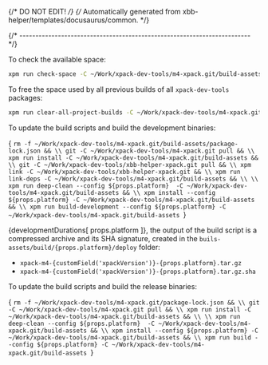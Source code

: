 {/* DO NOT EDIT! */}
{/* Automatically generated from xbb-helper/templates/docusaurus/common. */}




{/* ------------------------------------------------------------------------ */}

To check the available space:

```sh
xpm run check-space -C ~/Work/xpack-dev-tools/m4-xpack.git/build-assets
```

To free the space used by all previous builds of all `xpack-dev-tools` packages:

```sh
xpm run clear-all-project-builds -C ~/Work/xpack-dev-tools/m4-xpack.git/build-assets
```

To update the build scripts and build the development binaries:

<CodeBlock language="sh"> {
`rm -f ~/Work/xpack-dev-tools/m4-xpack.git/build-assets/package-lock.json && \\
git -C ~/Work/xpack-dev-tools/m4-xpack.git pull && \\
xpm run install -C ~/Work/xpack-dev-tools/m4-xpack.git/build-assets && \\
git -C ~/Work/xpack-dev-tools/xbb-helper-xpack.git pull && \\
xpm link -C ~/Work/xpack-dev-tools/xbb-helper-xpack.git && \\
xpm run link-deps -C ~/Work/xpack-dev-tools/m4-xpack.git/build-assets && \\
\\
xpm run deep-clean --config ${props.platform}  -C ~/Work/xpack-dev-tools/m4-xpack.git/build-assets && \\
xpm install --config ${props.platform} -C ~/Work/xpack-dev-tools/m4-xpack.git/build-assets && \\
xpm run build-development --config ${props.platform} -C ~/Work/xpack-dev-tools/m4-xpack.git/build-assets
`} </CodeBlock>

{developmentDurations[ props.platform ]}, the output of the build script is a compressed
archive and its SHA signature, created in
the <code>buils-assets/build/{props.platform}/deploy</code> folder:

* <code>xpack-m4-{customField('xpackVersion')}-{props.platform}.tar.gz</code>
* <code>xpack-m4-{customField('xpackVersion')}-{props.platform}.tar.gz.sha</code>

To update the build scripts and build the release binaries:

<CodeBlock language="sh"> {
`rm -f ~/Work/xpack-dev-tools/m4-xpack.git/package-lock.json && \\
git -C ~/Work/xpack-dev-tools/m4-xpack.git pull && \\
xpm run install -C ~/Work/xpack-dev-tools/m4-xpack.git/build-assets && \\
\\
xpm run deep-clean --config ${props.platform}  -C ~/Work/xpack-dev-tools/m4-xpack.git/build-assets && \\
xpm install --config ${props.platform} -C ~/Work/xpack-dev-tools/m4-xpack.git/build-assets && \\
xpm run build --config ${props.platform} -C ~/Work/xpack-dev-tools/m4-xpack.git/build-assets
`} </CodeBlock>
